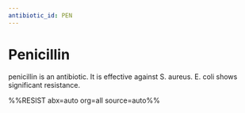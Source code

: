 ```yaml
---
antibiotic_id: PEN
---
```


# Penicillin

penicillin is an antibiotic. It is effective against S. aureus.
E. coli shows significant resistance.

%%RESIST abx=auto org=all source=auto%%